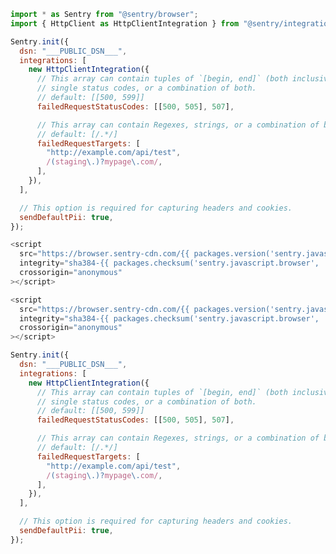 ```javascript {tabTitle: JavaScript}
import * as Sentry from "@sentry/browser";
import { HttpClient as HttpClientIntegration } from "@sentry/integrations";

Sentry.init({
  dsn: "___PUBLIC_DSN___",
  integrations: [
    new HttpClientIntegration({
      // This array can contain tuples of `[begin, end]` (both inclusive),
      // single status codes, or a combination of both.
      // default: [[500, 599]]
      failedRequestStatusCodes: [[500, 505], 507],

      // This array can contain Regexes, strings, or a combination of both.
      // default: [/.*/]
      failedRequestTargets: [
        "http://example.com/api/test",
        /(staging\.)?mypage\.com/,
      ],
    }),
  ],

  // This option is required for capturing headers and cookies.
  sendDefaultPii: true,
});
```

```javascript {tabTitle: CDN}
<script
  src="https://browser.sentry-cdn.com/{{ packages.version('sentry.javascript.browser') }}/bundle.min.js"
  integrity="sha384-{{ packages.checksum('sentry.javascript.browser', 'bundle.min.js', 'sha384-base64') }}"
  crossorigin="anonymous"
></script>

<script
  src="https://browser.sentry-cdn.com/{{ packages.version('sentry.javascript.browser') }}/httpclient.min.js"
  integrity="sha384-{{ packages.checksum('sentry.javascript.browser', 'httpclient.min.js', 'sha384-base64') }}"
  crossorigin="anonymous"
></script>

Sentry.init({
  dsn: "___PUBLIC_DSN___",
  integrations: [
    new HttpClientIntegration({
      // This array can contain tuples of `[begin, end]` (both inclusive),
      // single status codes, or a combination of both.
      // default: [[500, 599]]
      failedRequestStatusCodes: [[500, 505], 507],

      // This array can contain Regexes, strings, or a combination of both.
      // default: [/.*/]
      failedRequestTargets: [
        "http://example.com/api/test",
        /(staging\.)?mypage\.com/,
      ],
    }),
  ],

  // This option is required for capturing headers and cookies.
  sendDefaultPii: true,
});
```
